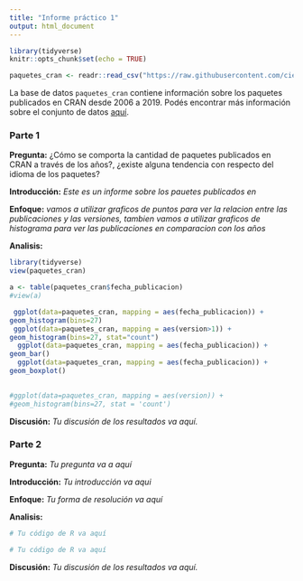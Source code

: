 ```yaml
---
title: "Informe práctico 1"
output: html_document
--- 
```


```r
library(tidyverse)
knitr::opts_chunk$set(echo = TRUE)

paquetes_cran <- readr::read_csv("https://raw.githubusercontent.com/cienciadedatos/datos-de-miercoles/master/datos/2019/2019-07-03/paquetes_CRAN.csv")

```

La base de datos `paquetes_cran` contiene información sobre los paquetes publicados en CRAN desde 2006 a 2019. Podés encontrar más información sobre el conjunto de datos [aquí](https://github.com/cienciadedatos/datos-de-miercoles/blob/master/datos/2019/2019-07-03/README.md).

### **Parte 1**

**Pregunta:** ¿Cómo se comporta la cantidad de paquetes publicados en CRAN a través de los años?, ¿existe alguna tendencia con respecto del idioma de los paquetes? 


**Introducción:** *Este es un informe sobre los pauetes publicados en *

**Enfoque:** *vamos a utilizar graficos de puntos para ver la relacion entre las publicaciones y las versiones, tambien vamos a utilizar graficos de histograma para ver las publicaciones en comparacion con los años*

**Analisis:**


```r
library(tidyverse)
view(paquetes_cran)

a <- table(paquetes_cran$fecha_publicacion)
#view(a)
```

```r
 ggplot(data=paquetes_cran, mapping = aes(fecha_publicacion)) +
geom_histogram(bins=27)
 ggplot(data=paquetes_cran, mapping = aes(version>1)) +
geom_histogram(bins=27, stat="count")
  ggplot(data=paquetes_cran, mapping = aes(fecha_publicacion)) +
geom_bar()
  ggplot(data=paquetes_cran, mapping = aes(fecha_publicacion)) +
geom_boxplot()

 
#ggplot(data=paquetes_cran, mapping = aes(version)) +
#geom_histogram(bins=27, stat = 'count')
```


**Discusión:** *Tu discusión de los resultados va aquí.*

### **Parte 2**

**Pregunta:** *Tu pregunta va a aquí*

**Introducción:** *Tu introducción va aqui*

**Enfoque:** *Tu forma de resolución va aquí*

**Analisis:**

```r
# Tu código de R va aquí
```

```r
# Tu código de R va aquí
```

**Discusión:** *Tu discusión de los resultados va aquí.*
